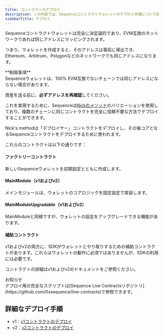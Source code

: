 ```yaml
---
title: コントラクトのデプロイ
description: この内容では、Sequenceコントラクトウォレットのデプロイ手順について説明しており、EVM互換ネットワーク間での決定論的な特性を強調しています。
sidebarTitle: デプロイ
---
```


Sequenceコントラクトウォレットは完全に決定論的であり、EVM互換のネットワークであれば同じアドレスにマッピングされます。

つまり、ウォレットを作成すると、そのアドレスは事前に導出でき、Ethereum、Arbitrum、Polygonなどのネットワークでも同じアドレスになります。

<Warning>
  **制限事項**<br />
  Sequenceウォレットは、100% EVM互換でないチェーンでは同じアドレスにならない場合があります。

  資産を送る前に、**必ずアドレスを再確認**してください。
</Warning>

これを実現するために、Sequenceは[Nickのメソッド](https://weka.medium.com/how-to-send-ether-to-11-440-people-187e332566b7)のバリエーションを使用しており、複数のチェーンに同じコントラクトを完全に信頼不要な方法でデプロイすることができます。

Nick's methodは「デプロイヤー」コントラクトをデプロイし、その後コアとなるSequenceコントラクトをデプロイするために使われます。

これらのコントラクトは以下の通りです：

#### ファクトリーコントラクト
新しいSequenceウォレットを初期設定とともに作成します。

#### MainModule（v1およびv2）
メインモジュールは、ウォレットのコアロジックを固定設定で実装します。

#### MainModuleUpgradable（v1およびv2）
MainModuleと同様ですが、ウォレットの設定をアップグレードできる機能があります。

#### 補助コントラクト
v1およびv2の両方に、SDKがウォレットとやり取りするための補助コントラクトがあります。これらはウォレットの動作に必須ではありませんが、SDKの利用には必要です。

コントラクトの詳細はv1およびv2のドキュメントをご参照ください。

<Note>
  お知らせ<br />デプロイ用の完全なスクリプトは[Sequence Live Contractsリポジトリ](https://github.com/0xsequence/live-contracts)で参照できます。
</Note>

## 詳細なデプロイ手順

- v1：[v1コントラクトのデプロイ](/solutions/technical-references/internals/v1/deploy)
- v2：[v2コントラクトのデプロイ](/solutions/technical-references/internals/v2/deploy)